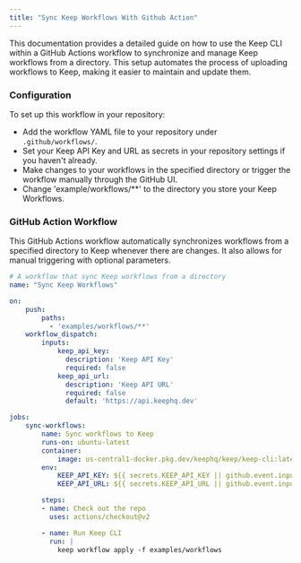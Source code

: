 ```yaml
---
title: "Sync Keep Workflows With Github Action"
---
```


This documentation provides a detailed guide on how to use the Keep CLI within a GitHub Actions workflow to synchronize and manage Keep workflows from a directory. This setup automates the process of uploading workflows to Keep, making it easier to maintain and update them.





### Configuration
To set up this workflow in your repository:

- Add the workflow YAML file to your repository under `.github/workflows/`.
- Set your Keep API Key and URL as secrets in your repository settings if you haven't already.
- Make changes to your workflows in the specified directory or trigger the workflow manually through the GitHub UI.
- Change 'example/workflows/**' to the directory you store your Keep Workflows.


### GitHub Action Workflow
This GitHub Actions workflow automatically synchronizes workflows from a specified directory to Keep whenever there are changes. It also allows for manual triggering with optional parameters.

```yaml
# A workflow that sync Keep workflows from a directory
name: "Sync Keep Workflows"

on:
    push:
        paths:
          - 'examples/workflows/**'
    workflow_dispatch:
        inputs:
            keep_api_key:
              description: 'Keep API Key'
              required: false
            keep_api_url:
              description: 'Keep API URL'
              required: false
              default: 'https://api.keephq.dev'

jobs:
    sync-workflows:
        name: Sync workflows to Keep
        runs-on: ubuntu-latest
        container:
            image: us-central1-docker.pkg.dev/keephq/keep/keep-cli:latest
        env:
            KEEP_API_KEY: ${{ secrets.KEEP_API_KEY || github.event.inputs.keep_api_key }}
            KEEP_API_URL: ${{ secrets.KEEP_API_URL || github.event.inputs.keep_api_url }}

        steps:
        - name: Check out the repo
          uses: actions/checkout@v2

        - name: Run Keep CLI
          run: |
            keep workflow apply -f examples/workflows

```
